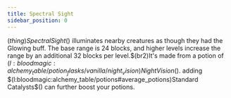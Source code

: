 ```yaml
---
title: Spectral Sight
sidebar_position: 0
---
```



$(thing)Spectral Sight$() illuminates nearby creatures as though they had the Glowing buff. The base range is 24 blocks, and higher levels increase the range by an additional 32 blocks per level.$(br2)It's made from a potion of $(l:bloodmagic:alchemy_table/potion_flasks/vanilla/night_vision)Night Vision$().
adding $(l:bloodmagic:alchemy_table/potions#average_potions)Standard Catalysts$() can further boost your potions.
